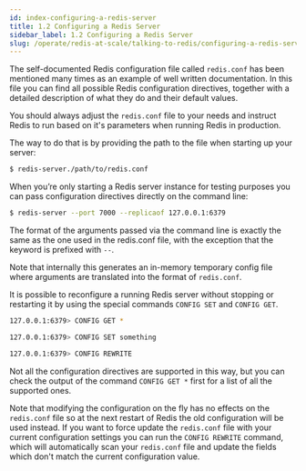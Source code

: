 ```yaml
---
id: index-configuring-a-redis-server
title: 1.2 Configuring a Redis Server
sidebar_label: 1.2 Configuring a Redis Server
slug: /operate/redis-at-scale/talking-to-redis/configuring-a-redis-server
---
```



The self-documented Redis configuration file called `redis.conf` has been mentioned many times as an example of well written documentation. In this file you can find all possible Redis configuration directives, together with a detailed description of what they do and their default values.

You should always adjust the `redis.conf` file to your needs and instruct Redis to run based on it's parameters when running Redis in production.

The way to do that is by providing the path to the file when starting up your server:

```bash
$ redis-server./path/to/redis.conf
```

When you’re only starting a Redis server instance for testing purposes you can pass configuration directives directly on the command line:

```bash
$ redis-server --port 7000 --replicaof 127.0.0.1:6379
```

The format of the arguments passed via the command line is exactly the same as the one used in the redis.conf file, with the exception that the keyword is prefixed with `--`.

Note that internally this generates an in-memory temporary config file where arguments are translated into the format of `redis.conf`.

It is possible to reconfigure a running Redis server without stopping or restarting it by using the special commands `CONFIG SET` and `CONFIG GET`.

```bash
127.0.0.1:6379> CONFIG GET *

127.0.0.1:6379> CONFIG SET something

127.0.0.1:6379> CONFIG REWRITE
```

Not all the configuration directives are supported in this way, but you can check the output of the command `CONFIG GET *` first for a list of all the supported ones.

Note that modifying the configuration on the fly has no effects on the `redis.conf` file so at the next restart of Redis the old configuration will be used instead. If you want to force update the `redis.conf` file with your current configuration settings you can run the `CONFIG REWRITE` command, which will automatically scan your `redis.conf` file and update the fields which don't match the current configuration value.

